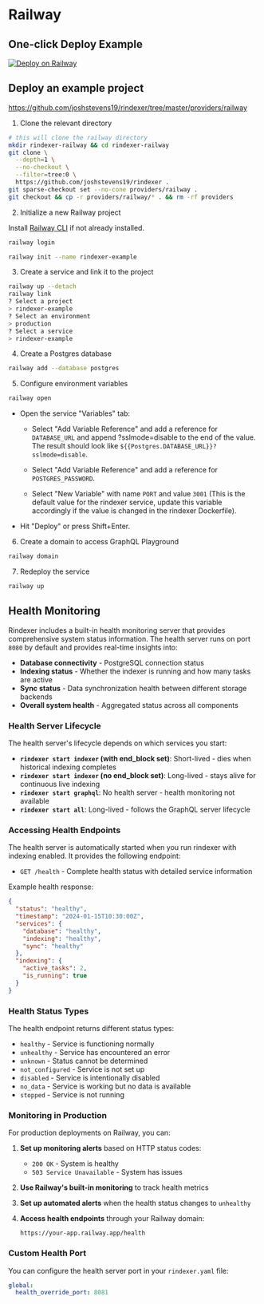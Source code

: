 # Railway

## One-click Deploy Example

[![Deploy on Railway](https://railway.app/button.svg)](https://railway.app/template/Rqrlcf?referralCode=eD4laT)

## Deploy an example project

https://github.com/joshstevens19/rindexer/tree/master/providers/railway

1. Clone the relevant directory

  ```bash
  # this will clone the railway directory
  mkdir rindexer-railway && cd rindexer-railway
  git clone \
    --depth=1 \
    --no-checkout \
    --filter=tree:0 \
    https://github.com/joshstevens19/rindexer .
  git sparse-checkout set --no-cone providers/railway .
  git checkout && cp -r providers/railway/* . && rm -rf providers
  ```

2. Initialize a new Railway project

  Install [Railway CLI](https://docs.railway.com/guides/cli) if not already installed.

  ```bash
  railway login
  ```


  ```bash
  railway init --name rindexer-example
  ```

3. Create a service and link it to the project
  
  ```bash
  railway up --detach
  railway link
  ? Select a project
  > rindexer-example
  ? Select an environment  
  > production
  ? Select a service
  > rindexer-example
  ```

4. Create a Postgres database

  ```bash
  railway add --database postgres
  ```

5. Configure environment variables

  ```bash
  railway open
  ```

  - Open the service "Variables" tab:

    - Select "Add Variable Reference" and add a reference for `DATABASE_URL` and append ?sslmode=disable to the end of the value. The result should look like `${{Postgres.DATABASE_URL}}?sslmode=disable`.

    - Select "Add Variable Reference" and add a reference for `POSTGRES_PASSWORD`.

    - Select "New Variable" with name `PORT` and value `3001` (This is the default value for the rindexer service, update this variable accordingly if the value is changed in the rindexer Dockerfile).

  - Hit "Deploy" or press Shift+Enter.

6. Create a domain to access GraphQL Playground

  ```bash
  railway domain
  ```

7. Redeploy the service

  ```bash
  railway up
  ```

## Health Monitoring

Rindexer includes a built-in health monitoring server that provides comprehensive system status information. The health server runs on port `8080` by default and provides real-time insights into:

- **Database connectivity** - PostgreSQL connection status
- **Indexing status** - Whether the indexer is running and how many tasks are active
- **Sync status** - Data synchronization health between different storage backends
- **Overall system health** - Aggregated status across all components

### Health Server Lifecycle

The health server's lifecycle depends on which services you start:

- **`rindexer start indexer` (with end_block set)**: Short-lived - dies when historical indexing completes
- **`rindexer start indexer` (no end_block set)**: Long-lived - stays alive for continuous live indexing  
- **`rindexer start graphql`**: No health server - health monitoring not available
- **`rindexer start all`**: Long-lived - follows the GraphQL server lifecycle

### Accessing Health Endpoints

The health server is automatically started when you run rindexer with indexing enabled. It provides the following endpoint:

- `GET /health` - Complete health status with detailed service information

Example health response:

```json
{
  "status": "healthy",
  "timestamp": "2024-01-15T10:30:00Z",
  "services": {
    "database": "healthy",
    "indexing": "healthy", 
    "sync": "healthy"
  },
  "indexing": {
    "active_tasks": 2,
    "is_running": true
  }
}
```

### Health Status Types

The health endpoint returns different status types:

- `healthy` - Service is functioning normally
- `unhealthy` - Service has encountered an error
- `unknown` - Status cannot be determined
- `not_configured` - Service is not set up
- `disabled` - Service is intentionally disabled
- `no_data` - Service is working but no data is available
- `stopped` - Service is not running

### Monitoring in Production

For production deployments on Railway, you can:

1. **Set up monitoring alerts** based on HTTP status codes:
   - `200 OK` - System is healthy
   - `503 Service Unavailable` - System has issues

2. **Use Railway's built-in monitoring** to track health metrics

3. **Set up automated alerts** when the health status changes to `unhealthy`

4. **Access health endpoints** through your Railway domain:
   ```
   https://your-app.railway.app/health
   ```

### Custom Health Port

You can configure the health server port in your `rindexer.yaml` file:

```yaml
global:
  health_override_port: 8081
```
